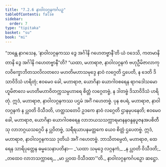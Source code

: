 ```yaml
---
title: "7.2.6 နာဝါလဂ္ဂနကင်္ဂပဉှ"
tableOfContents: false
sidebar:
  order: 7
type: "tipitaka"
basket: "su"
book: "mi"
---
```



<DynamicBreadcrumb />

<Division number="240" book="mi">

<Paragraph number="1730" book="mi">
“ဘန္တေ နာဂသေန, ‘နာဝါလဂ္ဂနကဿ ဒွေ အင်္ဂါနိ ဂဟေတဗ္ဗာနီ’တိ ယံ ဝဒေသိ, ကတမာနိ တာနိ ဒွေ အင်္ဂါနိ ဂဟေတဗ္ဗာနီ”တိ? “ယထာ, မဟာရာဇ, နာဝါလဂ္ဂနကံ ဗဟုဦမိဇာလာကုလဝိက္ခောဘိတသလိလတလေ မဟတိမဟာသမုဒ္ဒေ နာဝံ လဂ္ဂေတိ ဌပေတိ, န ဒေတိ ဒိသာဝိဒိသံ ဟရိတုံ; ဧဝမေဝ ခေါ, မဟာရာဇ, ယောဂိနာ ယောဂါဝစရေန ရာဂဒေါသမောဟူမိဇာလေ မဟတိမဟာဝိတက္ကသမ္ပဟာရေ စိတ္တံ လဂ္ဂေတဗ္ဗံ, န ဒါတဗ္ဗံ ဒိသာဝိဒိသံ ဟရိတုံ. ဣဒံ, မဟာရာဇ, နာဝါလဂ္ဂနကဿ ပဌမံ အင်္ဂံ ဂဟေတဗ္ဗံ.
</Paragraph>

<Paragraph number="1731" book="mi">
ပုန စပရံ, မဟာရာဇ, နာဝါလဂ္ဂနကံ န ပ္လဝတိ ဝိသီဒတိ, ဟတ္ထသတေပိ ဥဒကေ နာဝံ လဂ္ဂေတိ ဌာနမုပနေတိ; ဧဝမေဝ ခေါ, မဟာရာဇ, ယောဂိနာ ယောဂါဝစရေန လာဘယသသက္ကာရမာနနဝန္ဒနပူဇနအပစိတီသု လာဘဂ္ဂယသဂ္ဂေပိ န ပ္လဝိတဗ္ဗံ, သရီရယာပနမတ္တကေ ယေဝ စိတ္တံ ဌပေတဗ္ဗံ. ဣဒံ, မဟာရာဇ, နာဝါလဂ္ဂနကဿ ဒုတိယံ အင်္ဂံ ဂဟေတဗ္ဗံ. ဘာသိတမ္ပေတံ, မဟာရာဇ, ထေရေန သာရိပုတ္တေန ဓမ္မသေနာပတိနာ—
</Paragraph>

<Paragraph number="1732" type="verses" book="mi">
_‘ယထာ သမုဒ္ဒေ လဂ္ဂနကံ,_  
_န ပ္လဝတိ ဝိသီဒတိ;_  
_တထေဝ လာဘသက္ကာရေ,_  
_မာ ပ္လဝထ ဝိသီဒထာ’”တိ._  


</Paragraph>
</Division>

<Paragraph number="1733" type="center" book="mi">
နာဝါလဂ္ဂနကင်္ဂပဉှော ဆဋ္ဌော.
</Paragraph>